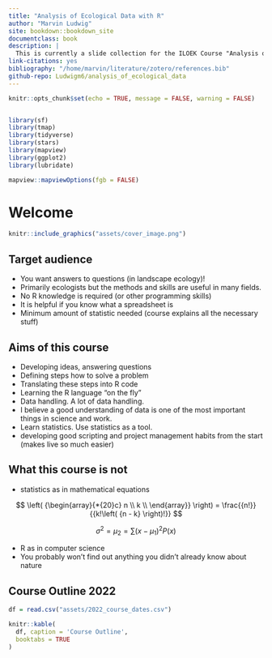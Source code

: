 ```yaml
--- 
title: "Analysis of Ecological Data with R"
author: "Marvin Ludwig"
site: bookdown::bookdown_site
documentclass: book
description: |
  This is currently a slide collection for the ILOEK Course "Analysis of ecological data in R" but could eventually turn into a more comprehensive ressource collection.
link-citations: yes
bibliography: "/home/marvin/literature/zotero/references.bib"
github-repo: Ludwigm6/analysis_of_ecological_data
---
```



```r
knitr::opts_chunk$set(echo = TRUE, message = FALSE, warning = FALSE)


library(sf)
library(tmap)
library(tidyverse)
library(stars)
library(mapview)
library(ggplot2)
library(lubridate)

mapview::mapviewOptions(fgb = FALSE)


```


# Welcome

```r
knitr::include_graphics("assets/cover_image.png")
```


## Target audience

* You want answers to questions (in landscape ecology)!
* Primarily ecologists but the methods and skills are useful in many fields.
* No R knowledge is required (or other programming skills)
* It is helpful if you know what a spreadsheet is
* Minimum amount of statistic needed (course explains all the necessary stuff)


## Aims of this course

* Developing ideas, answering questions
* Defining steps how to solve a problem
* Translating these steps into R code
* Learning the R language "on the fly"
* Data handling. A lot of data handling.
* I believe a good understanding of data is one of the most important things in science and work.
* Learn statistics. Use statistics as a tool.
* developing good scripting and project management habits from the start (makes live so much easier)


## What this course is not

* statistics as in mathematical equations

$$
\left( {\begin{array}{*{20}c}
   n  \\
   k  \\
\end{array}} \right) = \frac{{n!}}{{k!\left( {n - k} \right)!}}
$$

$$
\sigma ^2  = \mu _2  = \sum {\left( {x - \mu _1 } \right)^2 P\left( x \right)}
$$

* R as in computer science
* You probably won't find out anything you didn't already know about nature


## Course Outline 2022

```r

df = read.csv("assets/2022_course_dates.csv")

knitr::kable(
  df, caption = 'Course Outline',
  booktabs = TRUE
)
```

